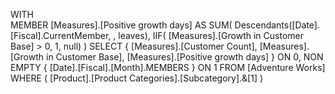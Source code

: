 WITH   
MEMBER [Measures].[Positive growth days] AS
	SUM(
		Descendants([Date].[Fiscal].CurrentMember, , leaves),
		IIF( [Measures].[Growth in Customer Base] > 0, 1, null)
		)
SELECT
	{ [Measures].[Customer Count],
	  [Measures].[Growth in Customer Base],
	  [Measures].[Positive growth days] } ON 0,
	NON EMPTY
	{ [Date].[Fiscal].[Month].MEMBERS } ON 1
FROM
	[Adventure Works]
WHERE
	( [Product].[Product Categories].[Subcategory].&[1] )